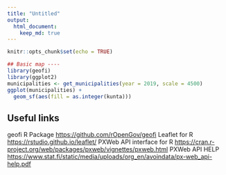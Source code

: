 ```yaml
---
title: "Untitled"
output: 
  html_document:
    keep_md: true
---
```


```r
knitr::opts_chunk$set(echo = TRUE)
```


```r
## Basic map ----
library(geofi)
library(ggplot2)
municipalities <- get_municipalities(year = 2019, scale = 4500)
ggplot(municipalities) + 
  geom_sf(aes(fill = as.integer(kunta)))

```



## Useful links

geofi R Package <https://github.com/rOpenGov/geofi>
Leaflet for R <https://rstudio.github.io/leaflet/>
PXWeb API interface for R <https://cran.r-project.org/web/packages/pxweb/vignettes/pxweb.html>
PXWeb API HELP <https://www.stat.fi/static/media/uploads/org_en/avoindata/px-web_api-help.pdf>
